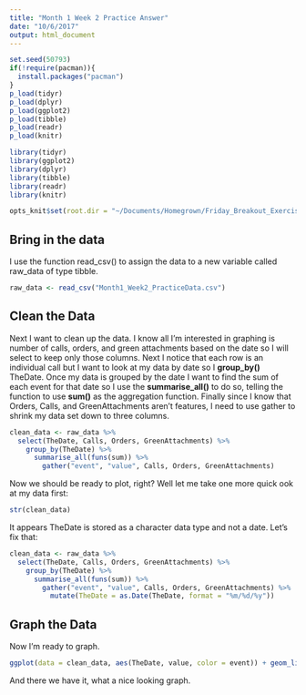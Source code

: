 ```yaml
---
title: "Month 1 Week 2 Practice Answer"
date: "10/6/2017"
output: html_document
---
```


```r
set.seed(50793)
if(!require(pacman)){
  install.packages("pacman")
}
p_load(tidyr)
p_load(dplyr)
p_load(ggplot2)
p_load(tibble)
p_load(readr)
p_load(knitr)

library(tidyr)
library(ggplot2)
library(dplyr)
library(tibble)
library(readr)
library(knitr)

opts_knit$set(root.dir = "~/Documents/Homegrown/Friday_Breakout_Exercises/Month_1/Week_2")


```

## Bring in the data

I use the function read_csv() to assign the data to a new variable called raw_data of type tibble.
```r
raw_data <- read_csv("Month1_Week2_PracticeData.csv")
```

## Clean the Data
Next I want to clean up the data.  I know all I'm interested in graphing is number of calls, orders, and green attachments based on the date so I will select to keep only those columns.  Next I notice that each row is an individual call but I want to look at my data by date so I **group_by()** TheDate.  Once my data is grouped by the date I want to find the sum of each event for that date so I use the  **summarise_all()** to do so, telling the function to use **sum()** as the aggregation function. Finally since I know that Orders, Calls, and GreenAttachments aren't features, I need to use gather to shrink my data set down to three columns.

```r
clean_data <- raw_data %>% 
  select(TheDate, Calls, Orders, GreenAttachments) %>%
    group_by(TheDate) %>%
      summarise_all(funs(sum)) %>%
        gather("event", "value", Calls, Orders, GreenAttachments)
```

Now we should be ready to plot, right?  Well let me take one more quick ook at my data first:

```r
str(clean_data)
```

It appears TheDate is stored as a character data type and not a date.  Let's fix that:

```r
clean_data <- raw_data %>% 
  select(TheDate, Calls, Orders, GreenAttachments) %>%
    group_by(TheDate) %>%
      summarise_all(funs(sum)) %>%
        gather("event", "value", Calls, Orders, GreenAttachments) %>%
          mutate(TheDate = as.Date(TheDate, format = "%m/%d/%y"))
```

## Graph the Data
Now I'm ready to graph.

```r
ggplot(data = clean_data, aes(TheDate, value, color = event)) + geom_line()
```


And there we have it, what a nice looking graph.